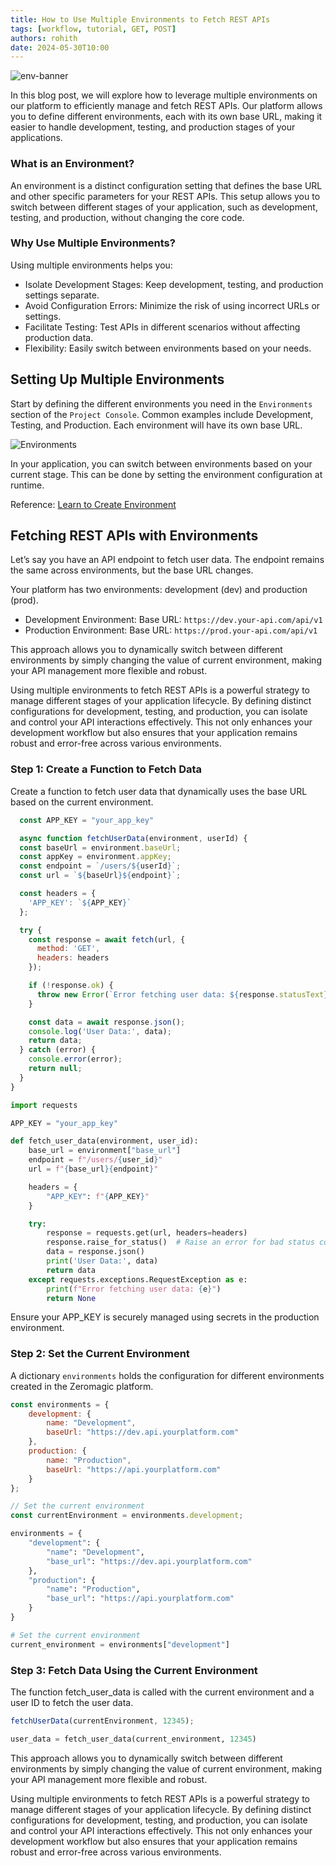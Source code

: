 ```yaml
--- 
title: How to Use Multiple Environments to Fetch REST APIs
tags: [workflow, tutorial, GET, POST]
authors: rohith
date: 2024-05-30T10:00 
---
```

  
![env-banner](/assets/blogs/how-to-use-multiple-environments-to-fetch-rest-apis/env-banner.png)

In this blog post, we will explore how to leverage multiple environments on our platform to efficiently manage and fetch REST APIs. Our platform allows you to define different environments, each with its own base URL, making it easier to handle development, testing, and production stages of your applications.
 

### What is an Environment?

An environment is a distinct configuration setting that defines the base URL and other specific parameters for your REST APIs. This setup allows you to switch between different stages of your application, such as development, testing, and production, without changing the core code.

### Why Use Multiple Environments?

Using multiple environments helps you:

- Isolate Development Stages: Keep development, testing, and production settings separate.
- Avoid Configuration Errors: Minimize the risk of using incorrect URLs or settings.
- Facilitate Testing: Test APIs in different scenarios without affecting production data.
- Flexibility: Easily switch between environments based on your needs.
 
## Setting Up Multiple Environments

Start by defining the different environments you need in the `Environments` section of the `Project Console`. Common examples include Development, Testing, and Production. Each environment will have its own base URL.

![Environments](/assets/blogs/how-to-use-multiple-environments-to-fetch-rest-apis/environments.png)

In your application, you can switch between environments based on your current stage. This can be done by setting the environment configuration at runtime.

<Note>

Reference: [Learn to Create Environment](/basics/environment/)
 
</Note>


## Fetching REST APIs with Environments

Let’s say you have an API endpoint to fetch user data. The endpoint remains the same across environments, but the base URL changes.

Your platform has two environments: development (dev) and production (prod).

- Development Environment: Base URL: `https://dev.your-api.com/api/v1`
- Production Environment: Base URL: `https://prod.your-api.com/api/v1`

 
This approach allows you to dynamically switch between different environments by simply changing the value of current environment, making your API management more flexible and robust.

Using multiple environments to fetch REST APIs is a powerful strategy to manage different stages of your application lifecycle. By defining distinct configurations for development, testing, and production, you can isolate and control your API interactions effectively. This not only enhances your development workflow but also ensures that your application remains robust and error-free across various environments.

### Step 1: Create a Function to Fetch Data

Create a function to fetch user data that dynamically uses the base URL based on the current environment.

<CodeGroup>

```javascript javascript
  const APP_KEY = "your_app_key"

  async function fetchUserData(environment, userId) {
  const baseUrl = environment.baseUrl;
  const appKey = environment.appKey;
  const endpoint = `/users/${userId}`;
  const url = `${baseUrl}${endpoint}`;

  const headers = {
    'APP_KEY': `${APP_KEY}`
  };

  try {
    const response = await fetch(url, {
      method: 'GET',
      headers: headers
    });

    if (!response.ok) {
      throw new Error(`Error fetching user data: ${response.statusText}`);
    }

    const data = await response.json();
    console.log('User Data:', data);
    return data;
  } catch (error) {
    console.error(error);
    return null;
  }
}

```

```python python
import requests

APP_KEY = "your_app_key"

def fetch_user_data(environment, user_id):
    base_url = environment["base_url"]
    endpoint = f"/users/{user_id}"
    url = f"{base_url}{endpoint}"

    headers = {
        "APP_KEY": f"{APP_KEY}"
    }

    try:
        response = requests.get(url, headers=headers)
        response.raise_for_status()  # Raise an error for bad status codes
        data = response.json()
        print('User Data:', data)
        return data
    except requests.exceptions.RequestException as e:
        print(f"Error fetching user data: {e}")
        return None
```

</CodeGroup>

<Tip>
Ensure your APP_KEY is securely managed using secrets in the production environment. 
</Tip>


### Step 2: Set the Current Environment

A dictionary `environments` holds the configuration for different environments created in the Zeromagic platform. 

<CodeGroup>


```javascript javascript
const environments = {
    development: {
        name: "Development",
        baseUrl: "https://dev.api.yourplatform.com"
    },
    production: {
        name: "Production",
        baseUrl: "https://api.yourplatform.com"
    }
};

// Set the current environment
const currentEnvironment = environments.development;
```

```python python
environments = {
    "development": {
        "name": "Development",
        "base_url": "https://dev.api.yourplatform.com"
    }, 
    "production": {
        "name": "Production",
        "base_url": "https://api.yourplatform.com"
    }
}

# Set the current environment
current_environment = environments["development"]
```
</CodeGroup>


### Step 3: Fetch Data Using the Current Environment

The function fetch_user_data is called with the current environment and a user ID to fetch the user data.

<CodeGroup>


```javascript javascript
fetchUserData(currentEnvironment, 12345);
```

```python python
user_data = fetch_user_data(current_environment, 12345)
```
</CodeGroup>


This approach allows you to dynamically switch between different environments by simply changing the value of current environment, making your API management more flexible and robust.

Using multiple environments to fetch REST APIs is a powerful strategy to manage different stages of your application lifecycle. By defining distinct configurations for development, testing, and production, you can isolate and control your API interactions effectively. This not only enhances your development workflow but also ensures that your application remains robust and error-free across various environments.